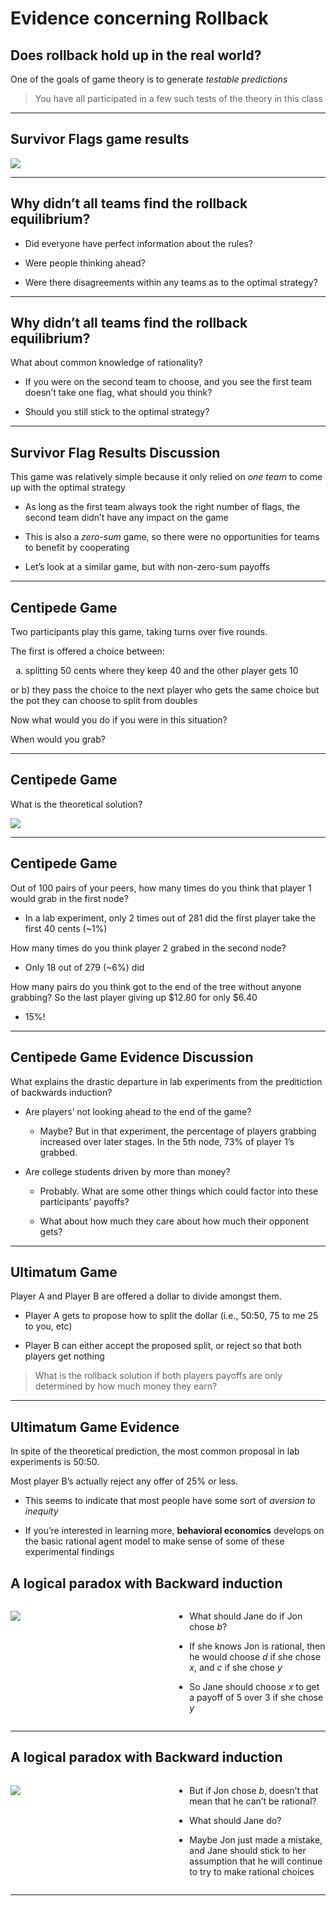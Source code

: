 # Evidence concerning Rollback

## Does rollback hold up in the real world?

One of the goals of game theory is to generate *testable predictions*

> You have all participated in a few such tests of the theory in this class

---

## Survivor Flags game results

![](figures/F2024-Results.png)

---

## Why didn't all teams find the rollback equilibrium?

:::{.incremental}

  * Did everyone have perfect information about the rules?

  * Were people thinking ahead?

  * Were there disagreements within any teams as to the optimal strategy?

:::

---

## Why didn't all teams find the rollback equilibrium?

What about common knowledge of rationality?

:::{.incremental}

  * If you were on the second team to choose, and you see the first team doesn't take one flag, what should you think?

  * Should you still stick to the optimal strategy?

:::

--- 

## Survivor Flag Results Discussion

This game was relatively simple because it only relied on *one team* to come up with the optimal strategy

::: {.incremental}

  * As long as the first team always took the right number of flags, 
  the second team didn't have any impact on the game

  * This is also a *zero-sum* game, so there were no opportunities for teams to benefit by cooperating

  * Let's look at a similar game, but with non-zero-sum payoffs

:::

---

## Centipede Game

Two participants play this game, taking turns over five rounds.

The first is offered a choice between:

  a) splitting 50 cents where they keep 40 and the other player gets 10

  or b) they pass the choice to the next player who gets the same choice but the pot they can choose to split from doubles

Now what would you do if you were in this situation?

When would you grab?

---

## Centipede Game

What is the theoretical solution?

![](figures/Harrington-fig8.20.png)

---

## Centipede Game

Out of 100 pairs of your peers, how many times do you think that player 1 would grab in the first node?

::: {.incremental}
  * In a lab experiment, only 2 times out of 281 did the first player take the first 40 cents (~1%)

How many times do you think player 2 grabed in the second node?

  * Only 18 out of 279 (~6%) did

How many pairs do you think got to the end of the tree without anyone grabbing?
So the last player giving up $12.80 for only $6.40

  * 15%!
:::

---

## Centipede Game Evidence Discussion

What explains the drastic departure in lab experiments from the preditiction of backwards induction?

::: {.incremental}
  * Are players' not looking ahead to the end of the game?

    - Maybe? But in that experiment, the percentage of players grabbing increased over later stages. In the 5th node, 73% of player 1's grabbed.

  * Are college students driven by more than money?

    - Probably. What are some other things which could factor into these participants' payoffs?

    - What about how much they care about how much their opponent gets?
:::

---

## Ultimatum Game

Player A and Player B are offered a dollar to divide amongst them.

  * Player A gets to propose how to split the dollar (i.e., 50:50, 75 to me 25 to you, etc)

  * Player B can either accept the proposed split, or reject so that both players get nothing

::: {.incremental}

> What is the rollback solution if both players payoffs are only determined by how much money they earn?

:::

---

## Ultimatum Game Evidence

In spite of the theoretical prediction, the most common proposal in lab experiments is 50:50.

Most player B's actually reject any offer of 25% or less.

::: {.incremental}
  * This seems to indicate that most people have some sort of *aversion to inequity* 

  * If you're interested in learning more, **behavioral economics** develops on the basic rational agent model to make sense of some of these experimental findings
:::

## A logical paradox with Backward induction

::::: {.columns}
:::: {.column width="50%"}
![](figures/Harrington-fig8.21.png)
::::
:::: {.column width="50%"}
::: {.incremental}
  * What should Jane do if Jon chose $b$?

  * If she knows Jon is rational, then he would choose $d$ if she chose $x$, and $c$ if she chose $y$

  * So Jane should choose $x$ to get a payoff of $5$ over $3$ if she chose $y$
:::
::::
:::::

---

## A logical paradox with Backward induction

::::: {.columns}
:::: {.column width="50%"}
![](figures/Harrington-fig8.21.png)
::::
:::: {.column width="50%"}
::: {.incremental}
  * But if Jon chose $b$, doesn't that mean that he can't be rational?

  * What should Jane do?

  * Maybe Jon just made a mistake, and Jane should stick to her assumption that he will continue to try to make rational choices
:::
::::
:::::

---

